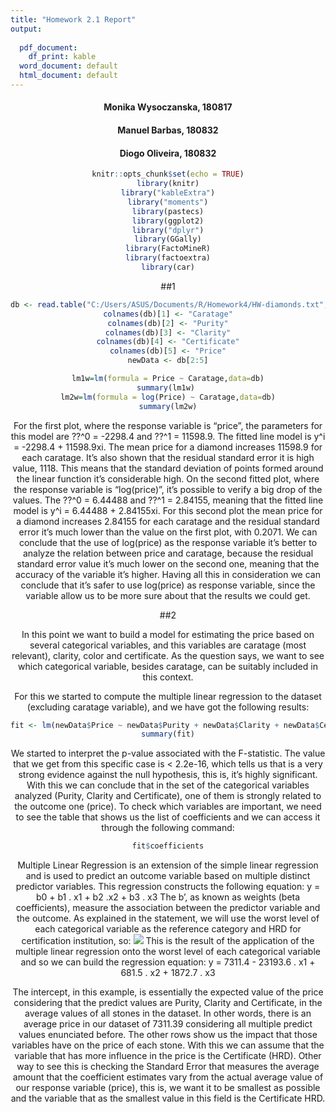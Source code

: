 ---
title: "Homework 2.1 Report"
output:
  
  pdf_document: 
    df_print: kable
  word_document: default
  html_document: default
---
<center>
#### Monika Wysoczanska, 180817
#### Manuel Barbas, 180832
#### Diogo Oliveira, 180832\
```{r setup, include=FALSE}
knitr::opts_chunk$set(echo = TRUE)
library(knitr)
library("kableExtra")
library("moments")
library(pastecs)
library(ggplot2)
library("dplyr")
library(GGally)
library(FactoMineR)
library(factoextra)
library(car)
```
##1
```{r, include=FALSE}
db <- read.table("C:/Users/ASUS/Documents/R/Homework4/HW-diamonds.txt", header = FALSE)
colnames(db)[1] <- "Caratage"
colnames(db)[2] <- "Purity"
colnames(db)[3] <- "Clarity"
colnames(db)[4] <- "Certificate"
colnames(db)[5] <- "Price"
newData <- db[2:5]

lm1w=lm(formula = Price ~ Caratage,data=db)
summary(lm1w) 
lm2w=lm(formula = log(Price) ~ Caratage,data=db)
summary(lm2w)

```

For the first plot, where the response variable is "price", the parameters for this model are ??^0 = -2298.4 and ??^1 = 11598.9. The fitted line model is y^i = -2298.4 + 11598.9xi.
The mean price for a diamond increases 11598.9 for each caratage. It's also shown that the residual standard error it is high value, 1118. This means that the standard deviation of points formed around the linear function it's considerable high.
On the second fitted plot, where the response variable is "log(price)", it's possible to verify a big drop of the values. The ??^0 = 6.44488 and ??^1 = 2.84155, meaning that the fitted line model is y^i = 6.44488 + 2.84155xi.
For this second plot the mean price for a diamond increases 2.84155 for each caratage and the residual standard error it's much lower than the value on the first plot, with 0.2071.
We can conclude that the use of log(price) as the response variable it's better to analyze the relation between price and caratage, because the residual standard error value it's much lower on the second one, meaning that the accuracy of the variable it's higher. 
Having all this in consideration we can conclude that it's safer to use log(price) as response variable, since the variable allow us to be more sure about that the results we could get.


##2

In this point we want to build a model for estimating the price based on several categorical variables, and this variables are caratage (most relevant), clarity, color and certificate. As the question says, we want to see which categorical variable, besides caratage, can be suitably included in this context. 

For this we started to compute the multiple linear regression to the dataset (excluding caratage variable), and we have got the following results:

```{r, include=FALSE}
fit <- lm(newData$Price ~ newData$Purity + newData$Clarity + newData$Certificate, data=newData)
summary(fit)

```
We started to interpret the p-value associated with the F-statistic. The value that we get from this specific case is < 2.2e-16, which tells us that is a very strong evidence against the null hypothesis, this is, it's highly significant. With this we can conclude that in the set of the categorical variables analyzed (Purity, Clarity and Certificate), one of them is strongly related to the outcome one (price).
To check which variables are important, we need to see the table that shows us the list of coefficients and we can access it through the following command:


```{r, include=FALSE}
fit$coefficients

```
Multiple Linear Regression is an extension of the simple linear regression and is used to predict an outcome variable based on multiple distinct predictor variables. This regression constructs the following equation: 
y = b0 + b1 . x1 + b2 .x2 + b3 . x3
The b', as known as weights (beta coefficients), measure the association between the predictor variable and the outcome.
As explained in the statement, we will use the worst level of each categorical variable as the reference category and HRD for certification institution, so:
![](C:/Users/ASUS/Desktop/hw22.png)
This is the result of the application of the multiple linear regression onto the worst level of each categorical variable and so we can build the regression equation:
y = 7311.4 - 23193.6 . x1 + 681.5 . x2 + 1872.7 . x3

The intercept, in this example, is essentially the expected value of the price considering that the predict values are Purity, Clarity and Certificate, in the average values of all stones in the dataset. In other words, there is an average price in our dataset of 7311.39 considering all multiple predict values enunciated before.
The other rows show us the impact that those variables have on the price of each stone. With this we can assume that the variable that has more influence in the price is the Certificate (HRD). Other way to see this is checking the Standard Error that measures the average amount that the coefficient estimates vary from the actual average value of our response variable (price), this is, we want it to be smallest as possible and the variable that as the smallest value in this field is the Certificate HRD.

